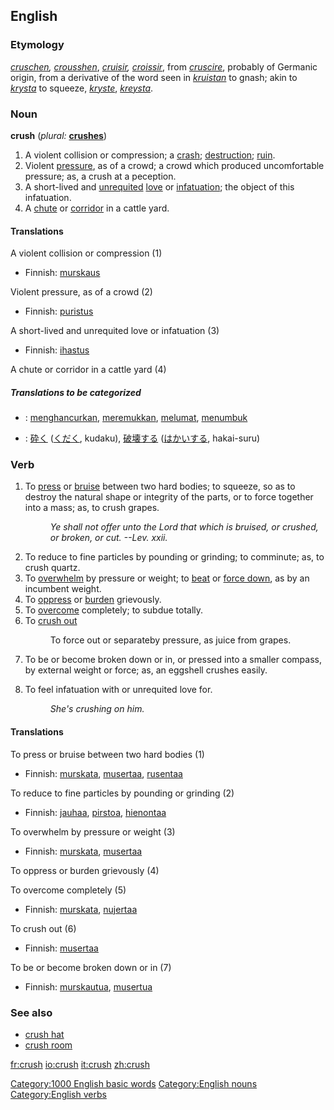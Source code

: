 ==English==

===Etymology===
{{OE.}} ''[[cruschen]], [[crousshen]]'', {{OF.}} ''[[cruisir]], [[croissir]]'', from {{LL.}} ''[[cruscire]]'', probably of Germanic origin, from a derivative of the word seen in {{Goth.}} ''[[kruistan]]'' to gnash; akin to {{Sw.}} ''[[krysta]]'' to squeeze, {{Dan.}} ''[[kryste]]'', {{Icel.}} ''[[kreysta]]''.

===Noun===
'''crush'''  (''plural:'' '''[[crushes]]''')

# A violent collision or compression; a [[crash]]; [[destruction]]; [[ruin]].
# Violent [[pressure]], as of a crowd; a crowd which produced uncomfortable pressure; as, a crush at a peception.
# A short-lived and [[unrequited]] [[love]] or [[infatuation]]; the object of this infatuation.
# A [[chute]] or [[corridor]] in a cattle yard.

====Translations====
;A violent collision or compression (1)
{{top}}
*Finnish: [[murskaus]]
{{mid}}
{{bottom}}

;Violent pressure, as of a crowd (2)
{{top}}
*Finnish: [[puristus]]
{{mid}}
{{bottom}}

;A short-lived and unrequited love or infatuation (3)
{{top}}
*Finnish: [[ihastus]]
{{mid}}
{{bottom}}

;A chute or corridor in a cattle yard (4)
{{top}}
{{mid}}
{{bottom}}

=====Translations to be categorized=====
{{checktrans}}
{{top}}
*{{ttbc|Indonesian}}: [[hancur|menghancurkan]], [[remuk|meremukkan]], [[lumat|melumat]], [[tumbuk|menumbuk]]
{{mid}}
*{{ttbc|Japanese}}: [[砕く]] ([[くだく]], kudaku), [[破壊]]する ([[はかい]]する, hakai-suru)
{{bottom}}

===Verb===
{{en-infl-reg-sibilant|crush||}}

# To [[press]] or [[bruise]] between two hard bodies; to squeeze, so as to destroy the natural shape or integrity of the parts, or to force together into a mass; as, to crush grapes.
#:''Ye shall not offer unto the Lord that which is bruised, or crushed, or broken, or cut. --Lev. xxii.''
# To reduce to fine particles by pounding or grinding; to comminute; as, to crush quartz.
# To [[overwhelm]] by pressure or weight; to [[beat]] or [[force down]], as by an incumbent weight.
# To [[oppress]] or [[burden]] grievously.
# To [[overcome]] completely; to subdue totally.
# To [[crush out]]
#:To force out or separateby pressure, as juice from grapes.
# {{intransitive}} To be or become broken down or in, or pressed into a smaller compass, by external weight or force; as, an eggshell crushes easily.
# To feel infatuation with or unrequited love for.
#: ''She's crushing on him.''

====Translations====
;To press or bruise between two hard bodies (1)
{{top}}
*Finnish: [[murskata]], [[musertaa]], [[rusentaa]]
{{mid}}
{{bottom}}

;To reduce to fine particles by pounding or grinding (2)
{{top}}
*Finnish: [[jauhaa]], [[pirstoa]], [[hienontaa]]
{{mid}}
{{bottom}}

;To overwhelm by pressure or weight (3)
{{top}}
*Finnish: [[murskata]], [[musertaa]]
{{mid}}
{{bottom}}

;To oppress or burden grievously (4)
{{top}}
{{mid}}
{{bottom}}

;To overcome completely (5)
{{top}}
*Finnish: [[murskata]], [[nujertaa]]
{{mid}}
{{bottom}}

;To crush out (6)
{{top}}
*Finnish: [[musertaa]]
{{mid}}
{{bottom}}

;To be or become broken down or in (7)
{{top}}
*Finnish: [[murskautua]], [[musertua]]
{{mid}}
{{bottom}}

===See also===
*[[crush hat]]
*[[crush room]]

{{webster}}
[[Category:1000 English basic words]]
[[Category:English nouns]]
[[Category:English verbs]]

[[fr:crush]]
[[io:crush]]
[[it:crush]]
[[zh:crush]]